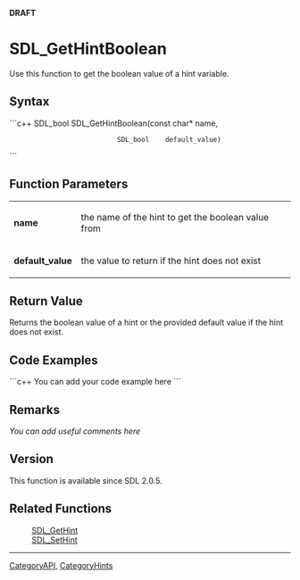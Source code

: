 <span color="red">'''DRAFT'''</span>

<!-- #*^*^*^*^*See http://wiki.libsdl.org/moin.cgi/SGFunctions for details on editing this page*^*^*^*^* -->


= SDL_GetHintBoolean =
Use this function to get the boolean value of a hint variable.




== Syntax ==
```c++
SDL_bool SDL_GetHintBoolean(const char* name,
                            SDL_bool    default_value)
```


== Function Parameters ==
{|
|'''name'''
|the name of the hint to get the boolean value from 
|-
|'''default_value'''
|the value to return if the hint does not exist
|}


== Return Value ==
Returns the boolean value of a hint or the provided default value if the hint does not exist.


== Code Examples ==
```c++
You can add your code example here
```

<!-- #Leave this section as-is unless you have a code example to put in.  In that case, replace You can add your code example here with your code example following the Style Guide instructions.  Leave the rest of the markup alone and delete this comment. -->


== Remarks ==
''You can add useful comments here''

<!-- #Leave this section as-is unless you have a remark to put in.  In that case, replace ''You can add useful comments here'' with your remark(s) following the Style Guide instructions.  Leave the rest of the markup alone and delete this comment. -->


== Version ==
This function is available since SDL 2.0.5.


== Related Functions ==
:[[SDL_GetHint]]
:[[SDL_SetHint]]
<!-- #Remove this section if empty -->

----
[[CategoryAPI]], [[CategoryHints]]
<!-- #See the Style Guide for instructions on editing the footer. -->
